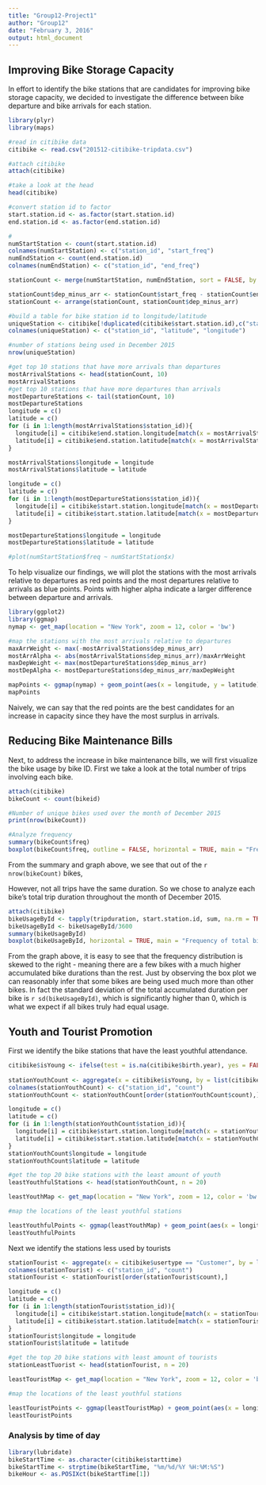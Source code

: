 ```yaml
---
title: "Group12-Project1"
author: "Group12"
date: "February 3, 2016"
output: html_document
---
```


## Improving Bike Storage Capacity

In effort to identify the bike stations that are candidates for improving bike storage capacity, we decided to investigate the difference between bike departure and bike arrivals for each station.

```r

library(plyr)
library(maps)

#read in citibike data
citibike <- read.csv("201512-citibike-tripdata.csv")

#attach citibike
attach(citibike)

#take a look at the head
head(citibike)

#convert station id to factor
start.station.id <- as.factor(start.station.id)
end.station.id <- as.factor(end.station.id)

#
numStartStation <- count(start.station.id)
colnames(numStartStation) <- c("station_id", "start_freq")
numEndStation <- count(end.station.id)
colnames(numEndStation) <- c("station_id", "end_freq")

stationCount <- merge(numStartStation, numEndStation, sort = FALSE, by = "station_id")

stationCount$dep_minus_arr <- stationCount$start_freq - stationCount$end_freq
stationCount <- arrange(stationCount, stationCount$dep_minus_arr)
```

```r
#build a table for bike station id to longitude/latitude
uniqueStation <- citibike[!duplicated(citibike$start.station.id),c("start.station.id", "start.station.latitude", "start.station.longitude")]
colnames(uniqueStation) <- c("station_id", "latitude", "longitude")

#number of stations being used in December 2015
nrow(uniqueStation)
```

```r
#get top 10 stations that have more arrivals than departures
mostArrivalStations <- head(stationCount, 10)
mostArrivalStations
#get top 10 stations that have more departures than arrivals
mostDepartureStations <- tail(stationCount, 10)
mostDepartureStations
longitude = c()
latitude = c()
for (i in 1:length(mostArrivalStations$station_id)){
  longitude[i] = citibike$end.station.longitude[match(x = mostArrivalStations$station_id[i], table = citibike$end.station.id)]
  latitude[i] = citibike$end.station.latitude[match(x = mostArrivalStations$station_id[i], table = citibike$end.station.id)]
}

mostArrivalStations$longitude = longitude
mostArrivalStations$latitude = latitude

longitude = c()
latitude = c()
for (i in 1:length(mostDepartureStations$station_id)){
  longitude[i] = citibike$start.station.longitude[match(x = mostDepartureStations$station_id[i], table = citibike$start.station.id)]
  latitude[i] = citibike$start.station.latitude[match(x = mostDepartureStations$station_id[i], table = citibike$start.station.id)]
}

mostDepartureStations$longitude = longitude
mostDepartureStations$latitude = latitude

#plot(numStartStation$freq ~ numStartStation$x)
```

To help visualize our findings, we will plot the stations with the most arrivals relative to departures as red points and the most departures relative to arrivals as blue points. Points with higher alpha indicate a larger difference between departure and arrivals.

```r
library(ggplot2)
library(ggmap)
nymap <- get_map(location = "New York", zoom = 12, color = 'bw')

#map the stations with the most arrivals relative to departures
maxArrWeight <- max(-mostArrivalStations$dep_minus_arr)
mostArrAlpha <- abs(mostArrivalStations$dep_minus_arr)/maxArrWeight
maxDepWeight <- max(mostDepartureStations$dep_minus_arr)
mostDepAlpha <- mostDepartureStations$dep_minus_arr/maxDepWeight

mapPoints <- ggmap(nymap) + geom_point(aes(x = longitude, y = latitude), size = 6*mostArrAlpha, colour = 'red', data = mostArrivalStations) + geom_point(aes(x = longitude, y = latitude), size=6*mostDepAlpha, colour = 'blue', data = mostDepartureStations)
mapPoints 
```

Naively, we can say that the red points are the best candidates for an increase in capacity since they have the most surplus in arrivals.

## Reducing Bike Maintenance Bills

Next, to address the increase in bike maintenance bills, we will first visualize the bike usage by bike ID. First we take a look at the total number of trips involving each bike.

```r
attach(citibike)
bikeCount <- count(bikeid)

#Number of unique bikes used over the month of December 2015
print(nrow(bikeCount))

#Analyze frequency 
summary(bikeCount$freq)
boxplot(bikeCount$freq, outline = FALSE, horizontal = TRUE, main = "Frequency of bike usage in December 2015", xlab = "Number of trips")
```
From the summary and graph above, we see that out of the `r nrow(bikeCount)` bikes, 

However, not all trips have the same duration. So we chose to analyze each bike's total trip duration throughout the month of December 2015.
```r
attach(citibike)
bikeUsageById <- tapply(tripduration, start.station.id, sum, na.rm = TRUE)
bikeUsageById <- bikeUsageById/3600
summary(bikeUsageById)
boxplot(bikeUsageById, horizontal = TRUE, main = "Frequency of total bike duration in December 2015", xlab = "Accumulated Bike Duration (hours)")
```

From the graph above, it is easy to see that the frequency distribution is skewed to the right - meaning there are a few bikes with a much higher accumulated bike durations than the rest. Just by observing the box plot we can reasonably infer that some bikes are being used much more than other bikes. In fact the standard deviation of the total accumulated duration per bike is `r sd(bikeUsageById)`, which is significantly higher than 0, which is what we expect if all bikes truly had equal usage.

## Youth and Tourist Promotion

First we identify the bike stations that have the least youthful attendance.

```r
citibike$isYoung <- ifelse(test = is.na(citibike$birth.year), yes = FALSE, no = ((2016 - citibike$birth.year) <= 25))
  
stationYouthCount <- aggregate(x = citibike$isYoung, by = list(citibike$start.station.id), FUN = sum)
colnames(stationYouthCount) <- c("station_id", "count")
stationYouthCount <- stationYouthCount[order(stationYouthCount$count),]

longitude = c()
latitude = c()
for (i in 1:length(stationYouthCount$station_id)){
  longitude[i] = citibike$start.station.longitude[match(x = stationYouthCount$station_id[i], table = citibike$start.station.id)]
  latitude[i] = citibike$start.station.latitude[match(x = stationYouthCount$station_id[i], table = citibike$start.station.id)]
}
stationYouthCount$longitude = longitude
stationYouthCount$latitude = latitude

#get the top 20 bike stations with the least amount of youth
leastYouthfulStations <- head(stationYouthCount, n = 20)

leastYouthMap <- get_map(location = "New York", zoom = 12, color = 'bw')

#map the locations of the least youthful stations

leastYouthfulPoints <- ggmap(leastYouthMap) + geom_point(aes(x = longitude, y = latitude),  colour = 'dark green', data = leastYouthfulStations)
leastYouthfulPoints
```

Next we identify the stations less used by tourists

```r
stationTourist <- aggregate(x = citibike$usertype == "Customer", by = list(citibike$start.station.id), FUN = sum)
colnames(stationTourist) <- c("station_id", "count")
stationTourist <- stationTourist[order(stationTourist$count),]

longitude = c()
latitude = c()
for (i in 1:length(stationTourist$station_id)){
  longitude[i] = citibike$start.station.longitude[match(x = stationTourist$station_id[i], table = citibike$start.station.id)]
  latitude[i] = citibike$start.station.latitude[match(x = stationTourist$station_id[i], table = citibike$start.station.id)]
}
stationTourist$longitude = longitude
stationTourist$latitude = latitude

#get the top 20 bike stations with least amount of tourists
stationLeastTuorist <- head(stationTourist, n = 20)

leastTouristMap <- get_map(location = "New York", zoom = 12, color = 'bw')

#map the locations of the least youthful stations

leastTouristPoints <- ggmap(leastTouristMap) + geom_point(aes(x = longitude, y = latitude),  colour = 'dark blue', data = stationLeastTuorist)
leastTouristPoints
```


### Analysis by time of day
```r
library(lubridate)
bikeStartTime <- as.character(citibike$starttime)
bikeStartTime <- strptime(bikeStartTime, "%m/%d/%Y %H:%M:%S")
bikeHour <- as.POSIXct(bikeStartTime[1])
```



